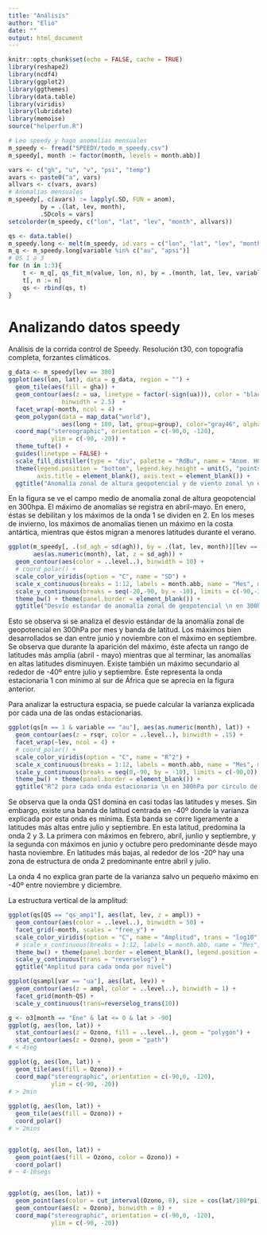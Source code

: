 ```yaml
---
title: "Análisis"
author: "Elio"
date: ""
output: html_document
---
```


```r
knitr::opts_chunk$set(echo = FALSE, cache = TRUE)
library(reshape2)
library(ncdf4)
library(ggplot2)
library(ggthemes)
library(data.table)
library(viridis)
library(lubridate)
library(memoise)
source("helperfun.R")
```

```r
# Leo speedy y hago anomalías mensuales
m_speedy <- fread("SPEEDY/todo_m_speedy.csv")
m_speedy[, month := factor(month, levels = month.abb)]

vars <- c("gh", "u", "v", "psi", "temp")
avars <- paste0("a", vars)
allvars <- c(vars, avars)
# Anomalías mensuales 
m_speedy[, c(avars) := lapply(.SD, FUN = anom), 
         by = .(lat, lev, month),
         .SDcols = vars]
setcolorder(m_speedy, c("lon", "lat", "lev", "month", allvars))
```


```r

qs <- data.table()
m_speedy.long <- melt(m_speedy, id.vars = c("lon", "lat", "lev", "month"))
m_q <- m_speedy.long[variable %in% c("au", "apsi")]
# QS 1 a 3
for (n in 1:3){
    t <- m_q[, qs_fit_m(value, lon, n), by = .(month, lat, lev, variable)]
    t[, n := n]
    qs <- rbind(qs, t)
}

```

# Analizando datos speedy

Análisis de la corrida control de Speedy. Resolución t30, con topografía completa, forzantes climáticos. 


```r
g_data <- m_speedy[lev == 300]
ggplot(aes(lon, lat), data = g_data, region = "") +
  geom_tile(aes(fill = gha)) +
  geom_contour(aes(z = ua, linetype = factor(-sign(ua))), color = "black", 
               binwidth = 2.5)  +
  facet_wrap(~month, ncol = 4) +
  geom_polygon(data = map_data("world"), 
               aes(long + 180, lat, group=group), color="gray46", alpha=0, inherit.aes=F) +
  coord_map("stereographic", orientation = c(-90,0, -120), 
            ylim = c(-90, -20)) +
  theme_tufte() + 
  guides(linetype = FALSE) +
  scale_fill_distiller(type = "div", palette = "RdBu", name = "Anom. HG") + 
  theme(legend.position = "bottom", legend.key.height = unit(5, "points"),
        axis.title = element_blank(), axis.text = element_blank()) +
  ggtitle("Anomalía zonal de altura geopotencial y de viento zonal \n en 300hPa - Speedy")
```

En la figura se ve el campo medio de anomalía zonal de altura geopotencial en 300hpa. El máximo de anomalías se registra en abril-mayo. En enero, éstas se debilitan y los máximos de la onda 1 se dividen en 2. 
En los meses de invierno, los máximos de anomalías tienen un máximo en la costa antártica, mientras que éstos migran a menores latitudes durante el verano.

```r
ggplot(m_speedy[, .(sd_agh = sd(agh)), by = .(lat, lev, month)][lev == 300], 
       aes(as.numeric(month), lat, z = sd_agh)) + 
  geom_contour(aes(color = ..level..), binwidth = 10) +
  # coord_polar() + 
  scale_color_viridis(option = "C", name = "SD") +
  scale_x_continuous(breaks = 1:12, labels = month.abb, name = "Mes", minor_breaks = NULL) +
  scale_y_continuous(breaks = seq(-20,-90, by = -10), limits = c(-90,-20)) +
  theme_bw() + theme(panel.border = element_blank()) +
  ggtitle("Desvío estandar de anomalía zonal de geopotencial \n en 300hPa por circulo de latitud ")

```

Esto se observa si se analiza el desvio estándar de la anomalía zonal de geopotencial en 300hPa por mes y banda de latitud. Los máximos bien desarrollados se dan entre junio y noviembre con el máximo en septiembre. Se observa que durante la aparición del máximo, éste afecta un rango de latitudes más amplia (abril - mayo) mientras que al terminar, las anomalías en altas latitudes disminuyen.
Existe también un máximo secundario al rededor de -40º entre julio y septiembre. Éste representa la onda estacionaria 1 con mínimo al sur de África que se aprecia en la figura anterior.

Para analizar la estructura espacia, se puede calcular la varianza explicada por cada una de las ondas estacionarias. 

```r
ggplot(qs[n == 1 & variable == "au"], aes(as.numeric(month), lat)) + 
  geom_contour(aes(z = rsqr, color = ..level..), binwidth = .15) + 
  facet_wrap(~lev, ncol = 4) + 
  # coord_polar() + 
  scale_color_viridis(option = "C", name = "R^2") + 
  scale_x_continuous(breaks = 1:12, labels = month.abb, name = "Mes", minor_breaks = NULL) +
  scale_y_continuous(breaks = seq(0,-90, by = -10), limits = c(-90,0)) +
  theme_bw() + theme(panel.border = element_blank()) +
  ggtitle("R^2 para cada onda estacionaria \n en 300hPa por circulo de latitud ")

```

Se observa que la onda QS1 domina en casi todas las latitudes y meses. Sin embargo, existe una banda de latitud centrada en -40º donde la varianza explicada por esta onda es mínima. Esta banda se corre ligeramente a latitudes más altas entre julio y septiembre. En esta latitud, predomina la onda 2 y 3. La primera con máximos en febrero, abril, junlio y septiembre, y la segunda con máximos en junio y octubre pero predominante desde mayo hasta noviembre. 
En latitudes más bajas, al rededor de los -20º hay una zona de estructura de onda 2 predominante entre abril y julio. 

La onda 4 no explica gran parte de la varianza salvo un pequeño máximo en -40º entre noviembre y diciembre. 

La estructura vertical de la amplitud:

```r
ggplot(qs[QS == "qs_amp1"], aes(lat, lev, z = ampl)) +
  geom_contour(aes(color = ..level..), binwidth = 50) +
  facet_grid(~month, scales = "free_y") +
  scale_color_viridis(option = "C", name = "Amplitud", trans = "log10") +
  # scale_x_continuous(breaks = 1:12, labels = month.abb, name = "Mes", minor_breaks = NULL) +
  theme_bw() + theme(panel.border = element_blank(), legend.position = "bottom") +
  scale_y_continuous(trans = "reverselog") +
  ggtitle("Amplitud para cada onda por nivel")

```

```r

ggplot(qsampl[var == "ua"], aes(lat, lev)) + 
  geom_contour(aes(z = ampl, color = ..level..), binwidth = 1) +
  facet_grid(month~QS) + 
  scale_y_continuous(trans=reverselog_trans(10))

```


```r
g <- o3[month == "Ene" & lat <= 0 & lat > -90]
ggplot(g, aes(lon, lat)) + 
  stat_contour(aes(z = Ozono, fill = ..level..), geom = "polygon") +
  stat_contour(aes(z = Ozono), geom = "path")
# < 4seg

ggplot(g, aes(lon, lat)) + 
  geom_tile(aes(fill = Ozono)) +
  coord_map("stereographic", orientation = c(-90,0, -120), 
            ylim = c(-90, -20))
# > 2min
  
ggplot(g, aes(lon, lat)) + 
  geom_tile(aes(fill = Ozono)) +
  coord_polar()
# > 2mins


ggplot(g, aes(lon, lat)) + 
  geom_point(aes(fill = Ozono, color = Ozono)) +
  coord_polar()
# ~ 4-10segs


ggplot(g, aes(lon, lat)) + 
  geom_point(aes(color = cut_interval(Ozono, 8), size = cos(lat/180*pi))) +
  geom_contour(aes(z = Ozono), binwidth = 8) +
  coord_map("stereographic", orientation = c(-90,0, -120), 
            ylim = c(-90, -20)) 
  



```
